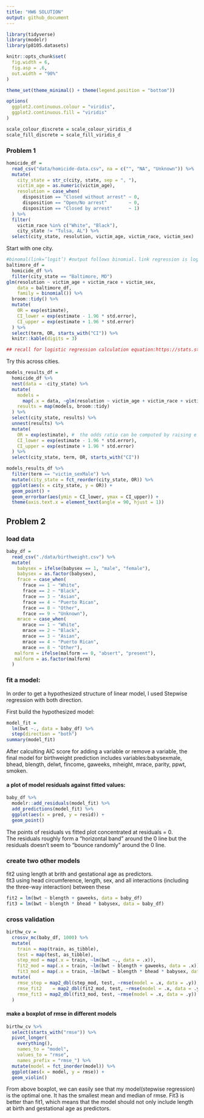 ```yaml
---
title: "HW6 SOLUTION"
output: github_document
---
```


```r
library(tidyverse)
library(modelr)
library(p8105.datasets)

knitr::opts_chunk$set(
  fig.width = 6,
  fig.asp = .6,
  out.width = "90%"
)

theme_set(theme_minimal() + theme(legend.position = "bottom"))

options(
  ggplot2.continuous.colour = "viridis",
  ggplot2.continuous.fill = "viridis"
)

scale_colour_discrete = scale_colour_viridis_d
scale_fill_discrete = scale_fill_viridis_d
```

### Problem 1

```r
homicide_df = 
  read_csv("data/homicide-data.csv", na = c("", "NA", "Unknown")) %>% 
  mutate(
    city_state = str_c(city, state, sep = ", "),
    victim_age = as.numeric(victim_age),
    resolution = case_when(
      disposition == "Closed without arrest" ~ 0,
      disposition == "Open/No arrest"        ~ 0,
      disposition == "Closed by arrest"      ~ 1)
  ) %>% 
  filter(
    victim_race %in% c("White", "Black"),
    city_state != "Tulsa, AL") %>% 
  select(city_state, resolution, victim_age, victim_race, victim_sex)
```


Start with one city.

```r

#binomal(link=’logit’) #output follows binomial，link regression is logit，logistic regression
baltimore_df =
  homicide_df %>% 
  filter(city_state == "Baltimore, MD")
glm(resolution ~ victim_age + victim_race + victim_sex, 
    data = baltimore_df,
    family = binomial()) %>% 
  broom::tidy() %>% 
  mutate(
    OR = exp(estimate),
    CI_lower = exp(estimate - 1.96 * std.error),
    CI_upper = exp(estimate + 1.96 * std.error)
  ) %>% 
  select(term, OR, starts_with("CI")) %>% 
  knitr::kable(digits = 3)

## recall for logistic regression calculation equation:https://stats.stackexchange.com/questions/354098/calculating-confidence-intervals-for-a-logistic-regression
```


Try this across cities.

```r
models_results_df = 
  homicide_df %>% 
  nest(data = -city_state) %>% 
  mutate(
    models = 
      map(.x = data, ~glm(resolution ~ victim_age + victim_race + victim_sex, data = .x, family = binomial())),
    results = map(models, broom::tidy)
  ) %>% 
  select(city_state, results) %>% 
  unnest(results) %>% 
  mutate(
    OR = exp(estimate), #  the odds ratio can be computed by raising e to the power of the logistic coefficient,
    CI_lower = exp(estimate - 1.96 * std.error),
    CI_upper = exp(estimate + 1.96 * std.error)
  ) %>% 
  select(city_state, term, OR, starts_with("CI")) 
```

```r
models_results_df %>% 
  filter(term == "victim_sexMale") %>% 
  mutate(city_state = fct_reorder(city_state, OR)) %>% 
  ggplot(aes(x = city_state, y = OR)) + 
  geom_point() + 
  geom_errorbar(aes(ymin = CI_lower, ymax = CI_upper)) + 
  theme(axis.text.x = element_text(angle = 90, hjust = 1))
```



## Problem 2

### load data

```r
baby_df = 
  read_csv("./data/birthweight.csv") %>% 
  mutate(
    babysex = ifelse(babysex == 1, "male", "female"),
    babysex = as.factor(babysex),
    frace = case_when(
      frace == 1 ~ "White", 
      frace == 2 ~ "Black", 
      frace == 3 ~ "Asian",
      frace == 4 ~ "Puerto Rican",
      frace == 8 ~ "Other",
      frace == 9 ~ "Unknown"),
    mrace = case_when(
      mrace == 1 ~ "White", 
      mrace == 2 ~ "Black", 
      mrace == 3 ~ "Asian",
      mrace == 4 ~ "Puerto Rican",
      mrace == 8 ~ "Other"),
   malform = ifelse(malform == 0, "absert", "present"),
   malform = as.factor(malform)
  )
```

### fit a model:
In order to get a hypothesized structure of linear model, I used Stepwise regression with both direction.  


First build the hypothesized model:
```r
model_fit = 
  lm(bwt ~., data = baby_df) %>% 
  step(direction = "both")
summary(model_fit)
```
After calculting AIC score for adding a variable or remove a variable, the final model for birthweight prediction includes variables:babysexmale, bhead, blength, delwt, fincome, gaweeks, mheight, mrace, parity, ppwt, smoken.  


#### a plot of model residuals against fitted values:
```r
baby_df %>% 
  modelr::add_residuals(model_fit) %>% 
  add_predictions(model_fit) %>% 
  ggplot(aes(x = pred, y = resid)) + 
  geom_point()
```
The points of residuals vs fitted plot concentrated at residuals = 0.  
The residuals roughly form a "horizontal band" around the 0 line but the residuals doesn't seem to "bounce randomly" around the 0 line.

### create two other models
fit2 using length at brith and gestational age as predictors.  
fit3 using head circumference, length, sex, and all interactions (including the three-way interaction) between these
```r
fit2 = lm(bwt ~ blength + gaweeks, data = baby_df)
fit3 = lm(bwt ~ blength * bhead * babysex, data = baby_df)
```

### cross validation

```r
birthw_cv = 
  crossv_mc(baby_df, 1000) %>% 
  mutate(
    train = map(train, as_tibble),
    test = map(test, as_tibble),
    step_mod = map(.x = train, ~lm(bwt ~., data = .x)),
    fit2_mod = map(.x = train, ~lm(bwt ~ blength + gaweeks, data = .x)),
    fit3_mod = map(.x = train, ~lm(bwt ~ blength * bhead * babysex, data = .x))) %>% 
  mutate(
    rmse_step = map2_dbl(step_mod, test, ~rmse(model = .x, data = .y)),
    rmse_fit2    = map2_dbl(fit2_mod, test, ~rmse(model = .x, data = .y)),
    rmse_fit3 = map2_dbl(fit3_mod, test, ~rmse(model = .x, data = .y))
  )

```

#### make a boxplot of rmse in different models
```r
birthw_cv %>% 
  select(starts_with("rmse")) %>% 
  pivot_longer(
    everything(),
    names_to = "model", 
    values_to = "rmse",
    names_prefix = "rmse_") %>% 
  mutate(model = fct_inorder(model)) %>% 
  ggplot(aes(x = model, y = rmse)) + 
  geom_violin()
```

From above boxplot, we can easily see that my model(stepwise regression) is the optimal one. It has the smallest mean and median of rmse. Fit3 is better than fit1, which means that the model should not only include length at birth and gestational age as predictors.  

